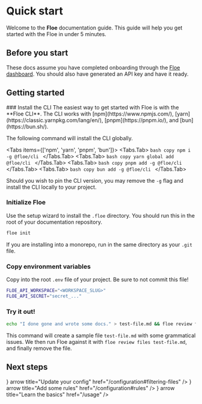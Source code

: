 
# Quick start
Welcome to the **Floe** documentation guide. This guide will help you get
started with the Floe in under 5 minutes.

## Before you start
These docs assume you have completed onboarding through the [Floe
dashboard](https://app.floe.dev). You should also have generated an API key and have it ready.

## Getting started

<Steps>
### Install the CLI
The easiest way to get started with Floe is with the **Floe CLI**. The CLI works
with [npm](https://www.npmjs.com/),
[yarn](https://classic.yarnpkg.com/lang/en/), [pnpm](https://pnpm.io/), and
[bun](https://bun.sh/).

The following command will install the CLI globally.

<Tabs items={['npm', 'yarn', 'pnpm', 'bun']}>
  <Tabs.Tab>
    ```bash copy
    npm i -g @floe/cli
    ```
  </Tabs.Tab>
  <Tabs.Tab>
    ```bash copy
    yarn global add @floe/cli
    ```
  </Tabs.Tab>
  <Tabs.Tab>
    ```bash copy
    pnpm add -g @floe/cli
    ```
  </Tabs.Tab>
  <Tabs.Tab>
    ```bash copy
    bun add -g @floe/cli
    ```
  </Tabs.Tab>
</Tabs>

<Callout emoji="💡"> Should you wish to pin the CLI version, you may remove the
  `-g` flag and install the CLI locally to your project.</Callout>

### Initialize Floe
Use the setup wizard to install the `.floe` directory. You should run this in the root of your documentation repository.

```bash copy
floe init
```
<Callout emoji="💡"> If you are installing into a monorepo, run in the same directory as your `.git` file.</Callout>

### Copy environment variables
Copy into the root `.env` file of your project. Be sure to not commit this file!

```bash copy filename=".env"
FLOE_API_WORKSPACE="<WORKSPACE_SLUG>"
FLOE_API_SECRET="secret_..."
```

### Try it out!
```bash copy
echo "I done gone and wrote some docs." > test-file.md && floe review files test-file.md && rm test-file.md
```

This command will create a sample file `test-file.md` with some grammatical
issues. We then run Floe against it with `floe review files test-file.md`, and
finally remove the file.
</Steps>

## Next steps
<Cards>
  <Card icon={<WrenchScrewdriverIcon />} arrow title="Update your config" href="/configuration#filtering-files" />
  <Card icon={<DocumentPlusIcon />} arrow title="Add some rules" href="/configuration#rules" />
  <Card icon={<RocketLaunchIcon />} arrow title="Learn the basics" href="/usage" />
</Cards>

